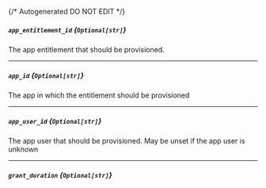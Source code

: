 {/* Autogenerated DO NOT EDIT  */}
##### `app_entitlement_id` *{`Optional[str]`}*
The app entitlement that should be provisioned.

---
##### `app_id` *{`Optional[str]`}*
The app in which the entitlement should be provisioned

---
##### `app_user_id` *{`Optional[str]`}*
The app user that should be provisioned. May be unset if the app user is unknown

---
##### `grant_duration` *{`Optional[str]`}*


